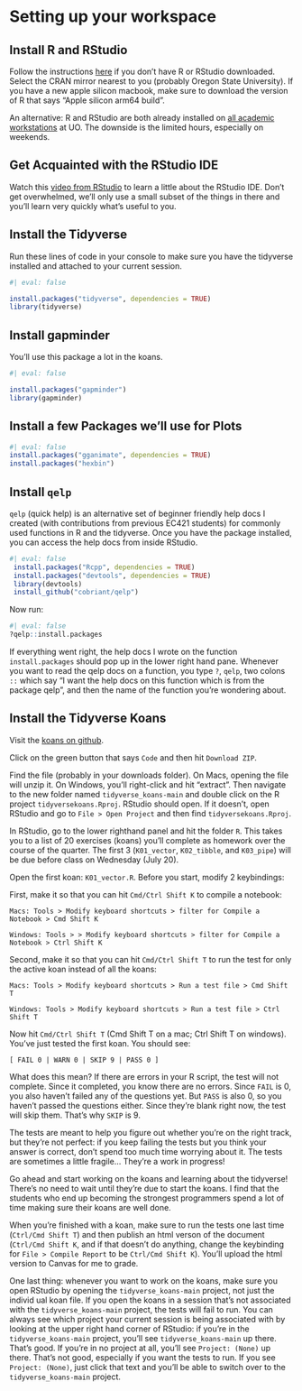 # Setting up your workspace  {.unnumbered}

## Install R and RStudio

Follow the instructions [here](https://www.youtube.com/watch?v=TFGYlKvQEQ4&t=14s) if you don't have R or RStudio downloaded. Select the CRAN mirror nearest to you (probably Oregon State University). If you have a new apple silicon macbook, make sure to download the version of R that says "Apple silicon arm64 build".

An alternative: R and RStudio are both already installed on [all academic workstations](https://library.uoregon.edu/library-technology-services/public-info/a-software) at UO. The downside is the limited hours, especially on weekends.

## Get Acquainted with the RStudio IDE

 Watch this [video from RStudio](https://www.rstudio.com/products/rstudio/?wvideo=520zbd3tij) to learn a little about the RStudio IDE. Don't get overwhelmed, we'll only use a small subset of the things in there and you'll learn very quickly what's useful to you.

## Install the Tidyverse

Run these lines of code in your console to make sure you have the tidyverse installed and attached to your current session.

```r
#| eval: false

install.packages("tidyverse", dependencies = TRUE)
library(tidyverse)
```

## Install gapminder

  You'll use this package a lot in the koans.

```r
#| eval: false

install.packages("gapminder")
library(gapminder)
```

## Install a few Packages we'll use for Plots

```r
#| eval: false
install.packages("gganimate", dependencies = TRUE)
install.packages("hexbin")
```

## Install `qelp`

 `qelp` (quick help) is an alternative set of beginner friendly help docs I created (with contributions from previous EC421 students) for commonly used functions in R and the tidyverse. Once you have the package installed, you can access the help docs from inside RStudio.

```r
#| eval: false
 install.packages("Rcpp", dependencies = TRUE)
 install.packages("devtools", dependencies = TRUE)
 library(devtools)
 install_github("cobriant/qelp")
```

 Now run:

```r
#| eval: false
?qelp::install.packages
```

 If everything went right, the help docs I wrote on the function `install.packages` should pop up in the lower right hand pane. Whenever you want to read the qelp docs on a function, you type `?`, `qelp`, two colons `::` which say "I want the help docs on this function which is from the package qelp", and then the name of the function you're wondering about.

## Install the Tidyverse Koans

Visit the [koans on github](https://github.com/cobriant/tidyverse_koans).

Click on the green button that says `Code` and then hit `Download ZIP`.

Find the file (probably in your downloads folder). On Macs, opening the file will unzip it. On Windows, you'll right-click and hit "extract". Then navigate to the new folder named `tidyverse_koans-main` and double click on the R project `tidyversekoans.Rproj`. RStudio should open. If it doesn't, open RStudio and go to `File > Open Project` and then find `tidyversekoans.Rproj`.

In RStudio, go to the lower righthand panel and hit the folder `R`. This takes you to a list of 20 exercises (koans) you'll complete as homework over the course of the quarter. The first 3 (`K01_vector`, `K02_tibble`, and `K03_pipe`) will be due before class on Wednesday (July 20).

Open the first koan: `K01_vector.R`. Before you start, modify 2 keybindings: 

First, make it so that you can hit `Cmd/Ctrl Shift K` to compile a notebook:

`Macs: Tools > Modify keyboard shortcuts > filter for Compile a Notebook > Cmd Shift K`

`Windows: Tools > > Modify keyboard shortcuts > filter for Compile a Notebook > Ctrl Shift K`

Second, make it so that you can hit `Cmd/Ctrl Shift T` to run the test for only the active koan instead of all the koans:

`Macs: Tools > Modify keyboard shortcuts > Run a test file > Cmd Shift T`

`Windows: Tools > Modify keyboard shortcuts > Run a test file > Ctrl Shift T`

Now hit `Cmd/Ctrl Shift T` (Cmd Shift T on a mac; Ctrl Shift T on windows). You've just tested the first koan. You should see:

`[ FAIL 0 | WARN 0 | SKIP 9 | PASS 0 ]`

What does this mean? If there are errors in your R script, the test will not complete. Since it completed, you know there are no errors. Since `FAIL` is 0, you also haven't failed any of the questions yet. But `PASS` is also 0, so you haven't passed the questions either. Since they're blank right now, the test will skip them. That's why `SKIP` is 9.

The tests are meant to help you figure out whether you're on the right track, but they're not perfect: if you keep failing the tests but you think your answer is correct, don't spend too much time worrying about it. The tests are sometimes a little fragile... They're a work in progress!

Go ahead and start working on the koans and learning about the tidyverse! There's no need to wait until they're due to start the koans. I find that the students who end up becoming the strongest programmers spend a lot of time making sure their koans are well done. 

When you're finished with a koan, make sure to run the tests one last time (`Ctrl/Cmd Shift T`) and then publish an html verson of the document (`Ctrl/Cmd Shift K`, and if that doesn't do anything, change the keybinding for `File > Compile Report` to be `Ctrl/Cmd Shift K`). You'll upload the html version to Canvas for me to grade.

One last thing: whenever you want to work on the koans, make sure you open RStudio by opening the `tidyverse_koans-main` project, not just the individ
ual koan file. If you open the koans in a session that's not associated with the `tidyverse_koans-main` project, the tests will fail to run. You can always see which project your current session is being associated with by looking at the upper right hand corner of RStudio: if you're in the `tidyverse_koans-main` project, you'll see `tidyverse_koans-main` up there. That's good. If you're in no project at all, you'll see `Project: (None)` up there. That's not good, especially if you want the tests to run. If you see `Project: (None)`, just click that text and you'll be able to switch over to the `tidyverse_koans-main` project.
